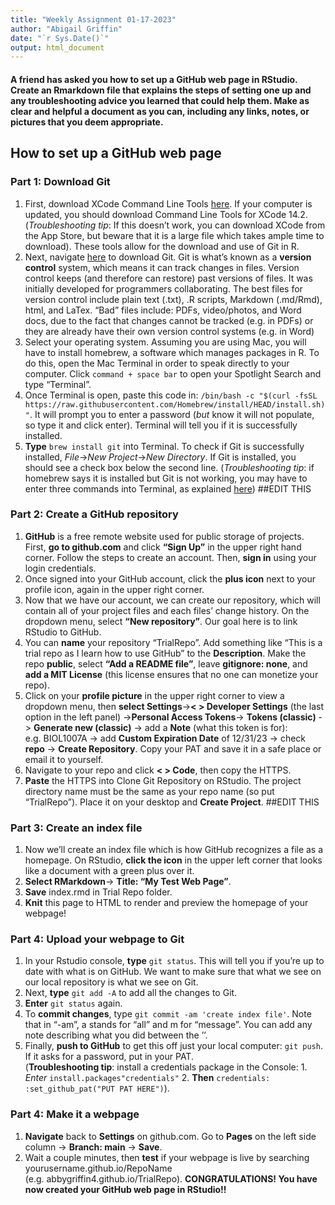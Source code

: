 ```yaml
---
title: "Weekly Assignment 01-17-2023"
author: "Abigail Griffin"
date: "`r Sys.Date()`"
output: html_document
---
```

#### A friend has asked you how to set up a GitHub web page in RStudio. Create an Rmarkdown file that explains the steps of setting one up and any troubleshooting advice you learned that could help them. Make as clear and helpful a document as you can, including any links, notes, or pictures that you deem appropriate.    
## How to set up a GitHub web page   
### Part 1: Download Git   
1. First, download XCode Command Line Tools [here](https://developer.apple.com/download/all/). If your computer is updated, you should download Command Line Tools for XCode 14.2. (*Troubleshooting tip*: If this doesn't work, you can download XCode from the App Store, but beware that it is a large file which takes ample time to download). These tools allow for the download and use of Git in R.   
2. Next, navigate [here](https://git-scm.com/downloads) to download Git. Git is what's known as a **version control** system, which means it can track changes in files. Version control keeps (and therefore can restore) past versions of files. It was initially developed for programmers collaborating. The best files for version control include plain text (.txt), .R scripts, Markdown (.md/Rmd), html, and LaTex. "Bad" files include: PDFs, video/photos, and Word docs, due to the fact that changes cannot be tracked (e.g. in PDFs) or they are already have their own version control systems (e.g. in Word)      
3. Select your operating system. Assuming you are using Mac, you will have to install homebrew, a software which manages packages in R. To do this, open the Mac Terminal in order to speak directly to your computer. Click `command + space bar` to open your Spotlight Search and type "Terminal".  
3. Once Terminal is open, paste this code in: `/bin/bash -c "$(curl -fsSL https://raw.githubusercontent.com/Homebrew/install/HEAD/install.sh)"`. It will prompt you to enter a password (*but* know it will not populate, so type it and click enter). Terminal will tell you if it is successfully installed.  
4. **Type** `brew install git` into Terminal. To check if Git is successfully installed, *File*->*New Project*->*New Directory*. If Git is installed, you should see a check box below the second line. (*Troubleshooting tip*: if homebrew says it is installed but Git is not working, you may have to enter three commands into Terminal, as explained [here](https://www.youtube.com/watch?v=SOjSNB7F2m4)) ##EDIT THIS  

### Part 2: Create a GitHub repository  
1. **GitHub** is a free remote website used for public storage of projects. First, **go to github.com** and click **"Sign Up"** in the upper right hand corner. Follow the steps to create an account. Then, **sign in** using your login credentials.    
2. Once signed into your GitHub account, click the **plus icon** next to your profile icon, again in the upper right corner.  
3. Now that we have our account, we can create our repository, which will contain all of your project files and each files' change history. On the dropdown menu, select **"New repository"**. Our goal here is to link RStudio to GitHub.   
4. You can **name** your repository "TrialRepo". Add something like "This is a trial repo as I learn how to use GitHub" to the **Description**. Make the repo **public**, select **"Add a README file"**, leave **gitignore: none**, and **add a MIT License** (this license ensures that no one can monetize your repo).   
5. Click on your **profile picture** in the upper right corner to view a dropdown menu, then **select Settings**->**< > Developer Settings** (the last option in the left panel) ->**Personal Access Tokens**-> **Tokens (classic)** -> **Generate new (classic)** -> add a **Note** (what this token is for): e.g. BIOL1007A -> add **Custom Expiration Date** of 12/31/23 -> check **repo** -> **Create Repository**. Copy your PAT and save it in a safe place or email it to yourself.    
6. Navigate to your repo and click **< > Code**, then copy the HTTPS.     
7. **Paste** the HTTPS into Clone Git Repository on RStudio. The project directory name must be the same as your repo name (so put "TrialRepo"). Place it on your desktop and **Create Project**.  ##EDIT THIS

### Part 3: Create an index file
1. Now we'll create an index file which is how GitHub recognizes a file as a homepage. On RStudio, **click the icon** in the upper left corner that looks like a document with a green plus over it.    
2. **Select RMarkdown**-> **Title: "My Test Web Page"**.  
3. **Save** index.rmd in Trial Repo folder.   
4. **Knit** this page to HTML to render and preview the homepage of your webpage!   

### Part 4: Upload your webpage to Git  
1. In your Rstudio console, **type** `git status`. This will tell you if you're up to date with what is on GitHub. We want to make sure that what we see on our local repository is what we see on Git.  
2. Next, **type** `git add -A` to add all the changes to Git.  
3. **Enter** `git status` again.  
4. To **commit changes**, type `git commit -am 'create index file'`. Note that in "-am", a stands for "all" and m for "message". You can add any note describing what you did between the ''.  
5. Finally, **push to GitHub** to get this off just your local computer: `git push`. If it asks for a password, put in your PAT.  
(**Troubleshooting tip**: install a credentials package in the Console: 1. *Enter* `install.packages"credentials"` 2. **Then** `credentials: :set_github_pat("PUT PAT HERE")`).  

### Part 4: Make it a webpage  
1. **Navigate** back to **Settings** on github.com. Go to **Pages** on the left side column -> **Branch: main** -> **Save**.  
2. Wait a couple minutes, then **test** if your webpage is live by searching yourusername.github.io/RepoName (e.g. abbygriffin4.github.io/TrialRepo). **CONGRATULATIONS! You have now created your GitHub web page in RStudio!!**  